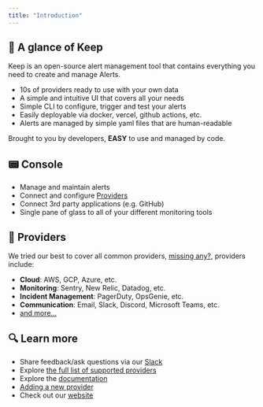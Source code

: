 ```yaml
---
title: "Introduction"
---
```


## 🗼 A glance of Keep

Keep is an open-source alert management tool that contains everything you need to create and manage Alerts.

- 10s of providers ready to use with your own data
- A simple and intuitive UI that covers all your needs
- Simple CLI to configure, trigger and test your alerts
- Easily deployable via docker, vercel, github actions, etc.
- Alerts are managed by simple yaml files that are human-readable

Brought to you by developers, **EASY** to use and managed by code.

## 📟 Console
- Manage and maintain alerts
- Connect and configure [Providers](https://github.com/keephq/keep/tree/main/keep/providers)
- Connect 3rd party applications (e.g. GitHub)
- Single pane of glass to all of your different monitoring tools

## 🚨 Providers

We tried our best to cover all common providers, [missing any?](https://github.com/keephq/keep/issues/new?assignees=&labels=feature,provider&template=feature_request.md&title=Missing%20PROVIDER_NAME), providers include:

-   **Cloud**: AWS, GCP, Azure, etc.
-   **Monitoring**: Sentry, New Relic, Datadog, etc.
-   **Incident Management**: PagerDuty, OpsGenie, etc.
-   **Communication**: Email, Slack, Discord, Microsoft Teams, etc.
-   [and more...](https://github.com/keephq/keep/tree/main/keep/providers)

## 🔍 Learn more

-   Share feedback/ask questions via our [Slack](https://keephq.dev/slack)
-   Explore [the full list of supported providers](https://github.com/keephq/keep/tree/main/keep/providers)
-   Explore the [documentation](https://keephq.wiki)
-   [Adding a new provider](https://keephq.wiki/new-provider)
-   Check out our [website](https://www.keephq.dev)